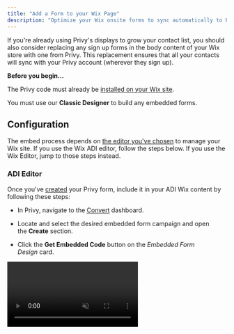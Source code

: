 ```yaml
---
title: "Add a Form to your Wix Page"
description: "Optimize your Wix onsite forms to sync automatically to Privy."
---
```


If you're already using Privy's displays to grow your contact list, you should also consider replacing any sign up forms in the body content of your Wix store with one from Privy. This replacement ensures that all your contacts will sync with your Privy account (wherever they sign up).

**Before you begin...**

<Icon icon="check" /> The Privy code must already be [installed on your Wix site](https://privy.helpscoutdocs.com/article/109-install-privy-on-wix). 

<Icon icon="check" /> You must use our **Classic Designer** to build any embedded forms.

## Configuration

The embed process depends on [the editor you've chosen](https://support.wix.com/en/article/adi-moving-from-adi-to-the-editor) to manage your Wix site. If you use the Wix ADI editor, follow the steps below. If you use the Wix Editor, jump to those steps instead. 

### ADI Editor

Once you've [created](https://privy.helpscoutdocs.com/article/95-create-an-embedded-form) your Privy form, include it in your ADI Wix content by following these steps: 

* In Privy, navigate to the [Convert](https://dashboard.privy.com/campaigns) dashboard.

* Locate and select the desired embedded form campaign and open the **Create** section.

* Click the **Get Embedded Code** button on the *Embedded Form Design* card. 

<video autoPlay muted loop playsInline className="wix-embed-id" src="/images/integrations/wix-embed-id.mp4" />

* Copy the ID shown next to the "data-campaign" tag in the HTML Code. Incorporate it into the URL listed below. Make sure to replace the bolded campaign ID portion. 

`https://promotions.lpage.co/campaigns/<CAMPAIGN_ID_HERE>/form?viewport_type=embedded`

Copy the customized form permalink, as you'll need it in Wix momentarily. 

* In Wix, select **Site Actions** > **Edit Site** from your site's dashboard.

<img height="200" src="/images/integrations/wix-edit-site.png" />

* In the ADI Editor, navigate to the desired page and select **Add** > **Section to Page** from the toolbar. 

* Select **HTML Embed** from the sidebar, add it to the page, and then move it to the desired location on the page. 

* Select the **Settings** button next to the *HTML* header in the sidebar to open the section HTML settings. 

* Select the **Website** embed type and then paste the permalink into the form you created earlier in the **Paste it here...** field. 

* Click somewhere else on the sidebar or page, and your Privy form should appear. Customize the rest of the section, such as removing any extra default text, to make sure the form is presented appropriately before ultimately previewing and publishing the changes. 

<img height="200" src="/images/integrations/wix-add-form-adi.gif" />

### Wix Editor

Once you've created your Privy form, include it in your Wix Editor content by following these steps: 

* In Privy, navigate to the [Convert](https://dashboard.privy.com/campaigns) dashboard.

* Locate and select the desired embedded form campaign and open the **Create** section.

* Click the **Get Embedded Code** button on the *Embedded Form Design* card. 

<video autoPlay muted loop playsInline className="wix-embed-id" src="/images/integrations/wix-embed-id.mp4" />

* Copy the ID shown next to the "data-campaign" tag in the HTML Code. Incorporate it into the URL listed below. Make sure to replace the bolded campaign ID portion. 

`https://promotions.lpage.co/campaigns/<CAMPAIGN_ID_HERE>/form?viewport_type=embedded`

Copy the customized form permalink, as you'll need it in Wix momentarily. 

* In Wix, select **Site Actions** > **Edit Site** from your site's dashboard.

<img height="200" src="/images/integrations/wix-edit-site.png" />

* In the Wix Editor, select **Add** > **Embed** > **Embed a Widget** from the sidebar. 

* Click and drag the element to the desired location on your page, and then select the **Enter Code** option to open the element's settings. 

* Select the **Website Address** option from the prompt and paste the form permalink you created into the **HTTPS-only...** field. 

* Click the **Apply** button, and your Privy form should appear. Move and resize the element to ensure the form is presented appropriately before previewing and publishing the changes. 

<img height="200" src="/images/integrations/wix-editor-add-form.gif" />

Troubleshooting
---------------

If you're encountering issues with your embedded forms on Wix, please attempt the following:

### Disable reCAPTCHA

To disable the reCAPTCHA for your Privy forms: 

* Navigate to the [**Customizations**](https://dashboard.privy.com/settings/customizations) sections of your *Business Settings*. 

* Scroll down and locate the *Invisible reCAPTCHA* section. 

* Disable the **Enable Invisible reCAPTCHA** checkbox. 

* Click the **Save** button.

<img height="200" src="/images/integrations/edit-recaptcha.png" />

​If this doesn't correct the issue, please contact support via [email](mailto:support@privy.com) or chat.

<Note>
  **Note**: When reCAPTCHA is disabled via your account settings, Privy effectively vouches for your registration process and will attempt to waive all reCAPTCHA requirements. However, if behavioral analysis suspects that a user may be a bot or that spam activities are taking place, reCAPTCHA can still fire in the background. This aspect of reCAPTCHA cannot be disabled as it is currently one of the best ways to protect Privy merchants from suspicious or abusive activity. 
</Note>